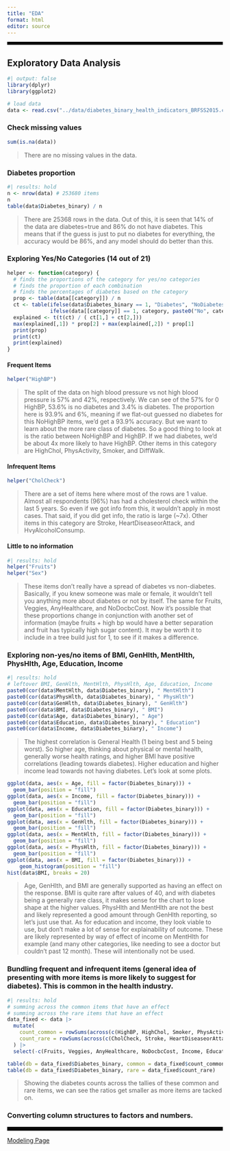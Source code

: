 ```yaml
---
title: "EDA"
format: html
editor: source
---
```


<hr style="border: 3px solid black;" />

## Exploratory Data Analysis
```r
#| output: false
library(dplyr)
library(ggplot2)
```

```r
# load data
data <- read.csv("../data/diabetes_binary_health_indicators_BRFSS2015.csv")
```

### Check missing values
```r
sum(is.na(data))
```
> There are no missing values in the data.

### Diabetes proportion
```r
#| results: hold
n <- nrow(data) # 253680 items
n
table(data$Diabetes_binary) / n
```
> There are 25368 rows in the data. Out of this, it is seen that 14% of the data are diabetes=true and 86% do not have diabetes. This means that if the guess is just to put no diabetes for everything, the accuracy would be 86%, and any model should do better than this.

### Exploring Yes/No Categories (14 out of 21)
```r
helper <- function(category) {
  # finds the proportions of the category for yes/no categories
  # finds the proportion of each combination
  # finds the percentages of diabetes based on the category
  prop <- table(data[[category]]) / n
  ct <- table(ifelse(data$Diabetes_binary == 1, "Diabetes", "NoDiabetes" ),
              ifelse(data[[category]] == 1, category, paste0("No", category))) / n
  explained <- t(t(ct) / ( ct[1,] + ct[2,]))
  max(explained[,1]) * prop[2] + max(explained[,2]) * prop[1]
  print(prop)
  print(ct)
  print(explained)
}
```


#### Frequent Items
```r
helper("HighBP")
```
> The split of the data on high blood pressure vs not high blood pressure is 57% and 42%, respectively. We can see of the 57% for 0 HighBP, 53.6% is no diabetes and 3.4% is diabetes. The proportion here is 93.9% and 6%, meaning if we flat-out guessed no diabetes for this NoHighBP items, we'd get a 93.9% accuracy. But we want to learn about the more rare class of diabetes. So a good thing to look at is the ratio between NoHighBP and HighBP. If we had diabetes, we'd be about 4x more likely to have HighBP. Other items in this category are HighChol, PhysActivity, Smoker, and DiffWalk.

#### Infrequent Items
```r
helper("CholCheck")
```
> There are a set of items here where most of the rows are 1 value. Almost all respondents (96%) has had a cholesterol check within the last 5 years. So even if we got info from this, it wouldn't apply in most cases. That said, if you did get info, the ratio is large (~7x). Other items in this category are Stroke, HeartDiseaseorAttack, and HvyAlcoholConsump.

#### Little to no information
```r
#| results: hold
helper("Fruits")
helper("Sex")
```
> These items don't really have a spread of diabetes vs non-diabetes. Basically, if you knew someone was male or female, it wouldn't tell you anything more about diabetes or not by itself. The same for Fruits, Veggies, AnyHealthcare, and NoDocbcCost. Now it's possible that these proportions change in conjunction with another set of information (maybe fruits + high bp would have a better separation and fruit has typically high sugar content). It may be worth it to include in a tree build just for 1, to see if it makes a difference.

### Exploring non-yes/no items of BMI, GenHlth, MentHlth, PhysHlth, Age, Education, Income
```r
#| results: hold
# leftover BMI, GenHlth, MentHlth, PhysHlth, Age, Education, Income
paste0(cor(data$MentHlth, data$Diabetes_binary), " MentHlth")
paste0(cor(data$PhysHlth, data$Diabetes_binary), " PhysHlth")
paste0(cor(data$GenHlth, data$Diabetes_binary), " GenHlth")
paste0(cor(data$BMI, data$Diabetes_binary), " BMI")
paste0(cor(data$Age, data$Diabetes_binary), " Age")
paste0(cor(data$Education, data$Diabetes_binary), " Education")
paste0(cor(data$Income, data$Diabetes_binary), " Income")
```
> The highest correlation is General Health (1 being best and 5 being worst). So higher age, thinking about physical or mental health, generally worse health ratings, and higher BMI have positive correlations (leading towards diabetes). Higher education and higher income lead towards not having diabetes. Let's look at some plots.

```r
ggplot(data, aes(x = Age, fill = factor(Diabetes_binary))) +
  geom_bar(position = "fill")
ggplot(data, aes(x = Income, fill = factor(Diabetes_binary))) +
  geom_bar(position = "fill")
ggplot(data, aes(x = Education, fill = factor(Diabetes_binary))) +
  geom_bar(position = "fill")
ggplot(data, aes(x = GenHlth, fill = factor(Diabetes_binary))) +
  geom_bar(position = "fill")
ggplot(data, aes(x = MentHlth, fill = factor(Diabetes_binary))) +
  geom_bar(position = "fill")
ggplot(data, aes(x = PhysHlth, fill = factor(Diabetes_binary))) +
  geom_bar(position = "fill")
ggplot(data, aes(x = BMI, fill = factor(Diabetes_binary))) +
    geom_histogram(position = "fill")
hist(data$BMI, breaks = 20)
```
> Age, GenHlth, and BMI are generally supported as having an effect on the response. BMI is quite rare after values of 40, and with diabetes being a generally rare class, it makes sense for the chart to lose shape at the higher values. PhysHlth and MentHlth  are not the best and likely represented a good amount through GenHlth reporting, so let's just use that. As for education and income, they look viable to use, but don't make a lot of sense for explainability of outcome. These are likely represented by way of effect of income on MentHlth for example (and many other categories, like needing to see a doctor but couldn't past 12 month). These will intentionally not be used.


### Bundling frequent and infrequent items (general idea of presenting with more items is more likely to suggest for diabetes). This is common in the health industry.
```r
#| results: hold
# summing across the common items that have an effect
# summing across the rare items that have an effect
data_fixed <- data |>
  mutate(
    count_common = rowSums(across(c(HighBP, HighChol, Smoker, PhysActivity, DiffWalk))),
    count_rare = rowSums(across(c(CholCheck, Stroke, HeartDiseaseorAttack, HvyAlcoholConsump)))
  ) |>
  select(-c(Fruits, Veggies, AnyHealthcare, NoDocbcCost, Income, Education, PhysHlth, MentHlth))

table(db = data_fixed$Diabetes_binary, common = data_fixed$count_common)
table(db = data_fixed$Diabetes_binary, rare = data_fixed$count_rare)
```
> Showing the diabetes counts across the tallies of these common and rare items, we can see the ratios get smaller as more items are tacked on.

### Converting column structures to factors and numbers.


<hr style="border: 4px solid black;" />

[Modeling Page](Modeling.html)
